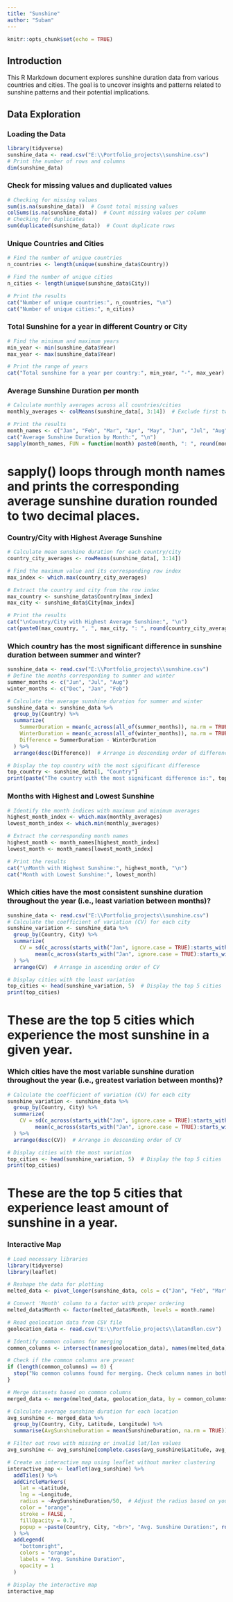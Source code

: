 ---
title: "Sunshine"
author: "Subam"
---
```{r setup, include=FALSE}
knitr::opts_chunk$set(echo = TRUE)
```

## Introduction

This R Markdown document explores sunshine duration data from various countries and cities. The goal is to uncover insights and patterns related to sunshine patterns and their potential implications.

## Data Exploration

### Loading the Data
```{r}
library(tidyverse)
sunshine_data <- read.csv("E:\\Portfolio_projects\\sunshine.csv")
# Print the number of rows and columns
dim(sunshine_data)
```
### Check for missing values and duplicated values
```{r}
# Checking for missing values
sum(is.na(sunshine_data))  # Count total missing values
colSums(is.na(sunshine_data))  # Count missing values per column
# Checking for duplicates
sum(duplicated(sunshine_data))  # Count duplicate rows
```
### Unique Countries and Cities
```{r}
# Find the number of unique countries
n_countries <- length(unique(sunshine_data$Country))

# Find the number of unique cities
n_cities <- length(unique(sunshine_data$City))

# Print the results
cat("Number of unique countries:", n_countries, "\n")
cat("Number of unique cities:", n_cities)
```
### Total Sunshine for a year in different Country or City
```{r}
# Find the minimum and maximum years
min_year <- min(sunshine_data$Year)
max_year <- max(sunshine_data$Year)

# Print the range of years
cat("Total sunshine for a year per country:", min_year, "-", max_year)
```
### Average Sunshine Duration per month
```{r}
# Calculate monthly averages across all countries/cities
monthly_averages <- colMeans(sunshine_data[, 3:14])  # Exclude first two columns (Country and City)

# Print the results
month_names <- c("Jan", "Feb", "Mar", "Apr", "May", "Jun", "Jul", "Aug", "Sep", "Oct", "Nov", "Dec")
cat("Average Sunshine Duration by Month:", "\n")
sapply(month_names, FUN = function(month) paste0(month, ": ", round(monthly_averages[match(month, month_names)], 2), " hours"))
```
# sapply() loops through month names and prints the corresponding average sunshine duration rounded to two decimal places.

###  Country/City with Highest Average Sunshine
```{r}
# Calculate mean sunshine duration for each country/city
country_city_averages <- rowMeans(sunshine_data[, 3:14])

# Find the maximum value and its corresponding row index
max_index <- which.max(country_city_averages)

# Extract the country and city from the row index
max_country <- sunshine_data$Country[max_index]
max_city <- sunshine_data$City[max_index]

# Print the results
cat("\nCountry/City with Highest Average Sunshine:", "\n")
cat(paste0(max_country, ", ", max_city, ": ", round(country_city_averages[max_index], 2), " hours"))
```
### Which country has the most significant difference in sunshine duration between summer and winter?
```{r}
sunshine_data <- read.csv("E:\\Portfolio_projects\\sunshine.csv")
# Define the months corresponding to summer and winter
summer_months <- c("Jun", "Jul", "Aug")
winter_months <- c("Dec", "Jan", "Feb")

# Calculate the average sunshine duration for summer and winter
sunshine_data <- sunshine_data %>%
  group_by(Country) %>%
  summarize(
    SummerDuration = mean(c_across(all_of(summer_months)), na.rm = TRUE),
    WinterDuration = mean(c_across(all_of(winter_months)), na.rm = TRUE),
    Difference = SummerDuration - WinterDuration
  ) %>%
  arrange(desc(Difference))  # Arrange in descending order of difference

# Display the top country with the most significant difference
top_country <- sunshine_data[1, "Country"]
print(paste("The country with the most significant difference is:", top_country))
```
### Months with Highest and Lowest Sunshine
```{r}
# Identify the month indices with maximum and minimum averages
highest_month_index <- which.max(monthly_averages)
lowest_month_index <- which.min(monthly_averages)

# Extract the corresponding month names
highest_month <- month_names[highest_month_index]
lowest_month <- month_names[lowest_month_index]

# Print the results
cat("\nMonth with Highest Sunshine:", highest_month, "\n")
cat("Month with Lowest Sunshine:", lowest_month)
```

### Which cities have the most consistent sunshine duration throughout the year (i.e., least variation between months)?
```{r}
sunshine_data <- read.csv("E:\\Portfolio_projects\\sunshine.csv")
# Calculate the coefficient of variation (CV) for each city
sunshine_variation <- sunshine_data %>%
  group_by(Country, City) %>%
  summarize(
    CV = sd(c_across(starts_with("Jan", ignore.case = TRUE):starts_with("Dec", ignore.case = TRUE)), na.rm = TRUE) /
         mean(c_across(starts_with("Jan", ignore.case = TRUE):starts_with("Dec", ignore.case = TRUE)), na.rm = TRUE)
  ) %>%
  arrange(CV)  # Arrange in ascending order of CV

# Display cities with the least variation
top_cities <- head(sunshine_variation, 5)  # Display the top 5 cities
print(top_cities)
```
# These are the top 5 cities which experience the most sunshine in a given year.

### Which cities have the most variable sunshine duration throughout the year (i.e., greatest variation between months)?
```{r}
# Calculate the coefficient of variation (CV) for each city
sunshine_variation <- sunshine_data %>%
  group_by(Country, City) %>%
  summarize(
    CV = sd(c_across(starts_with("Jan", ignore.case = TRUE):starts_with("Dec", ignore.case = TRUE)), na.rm = TRUE) /
         mean(c_across(starts_with("Jan", ignore.case = TRUE):starts_with("Dec", ignore.case = TRUE)), na.rm = TRUE)
  ) %>%
  arrange(desc(CV))  # Arrange in descending order of CV

# Display cities with the most variation
top_cities <- head(sunshine_variation, 5)  # Display the top 5 cities
print(top_cities)
```
# These are the top 5 cities that experience least amount of sunshine in a year.

### Interactive Map
```{r}
# Load necessary libraries
library(tidyverse)
library(leaflet)

# Reshape the data for plotting
melted_data <- pivot_longer(sunshine_data, cols = c("Jan", "Feb", "Mar", "Apr", "May", "Jun", "Jul", "Aug", "Sep", "Oct", "Nov", "Dec"), names_to = "Month", values_to = "SunshineDuration")

# Convert 'Month' column to a factor with proper ordering
melted_data$Month <- factor(melted_data$Month, levels = month.name)

# Read geolocation data from CSV file
geolocation_data <- read.csv("E:\\Portfolio_projects\\latandlon.csv") 

# Identify common columns for merging
common_columns <- intersect(names(geolocation_data), names(melted_data))

# Check if the common columns are present
if (length(common_columns) == 0) {
  stop("No common columns found for merging. Check column names in both datasets.")
}

# Merge datasets based on common columns
merged_data <- merge(melted_data, geolocation_data, by = common_columns, all.x = TRUE)

# Calculate average sunshine duration for each location
avg_sunshine <- merged_data %>%
  group_by(Country, City, Latitude, Longitude) %>%
  summarise(AvgSunshineDuration = mean(SunshineDuration, na.rm = TRUE))

# Filter out rows with missing or invalid lat/lon values
avg_sunshine <- avg_sunshine[complete.cases(avg_sunshine$Latitude, avg_sunshine$Longitude), ]

# Create an interactive map using leaflet without marker clustering
interactive_map <- leaflet(avg_sunshine) %>%
  addTiles() %>%
  addCircleMarkers(
    lat = ~Latitude,
    lng = ~Longitude,
    radius = ~AvgSunshineDuration/50,  # Adjust the radius based on your data
    color = "orange",
    stroke = FALSE,
    fillOpacity = 0.7,
    popup = ~paste(Country, City, "<br>", "Avg. Sunshine Duration:", round(AvgSunshineDuration, 2), "hours")
  ) %>%
  addLegend(
    "bottomright",
    colors = "orange",
    labels = "Avg. Sunshine Duration",
    opacity = 1
  )

# Display the interactive map
interactive_map
```

